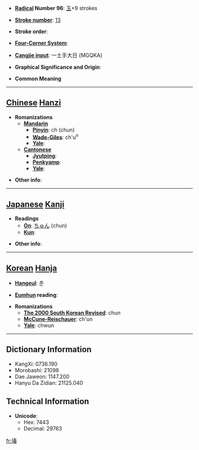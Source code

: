 * '''[[Wiktionary:Chinese radical index| Radical]] Number 96''': [[Wiktionary:Chinese radical index 玉|玉]]+9 strokes

* '''[[Wiktionary:Chinese total strokes index|Stroke number]]''': [[Wiktionary:Chinese total strokes index 13|13]]

* '''Stroke order''': 

* '''[[Wiktionary:Chinese four corner index|Four-Corner System]]''': 

* '''[[Wiktionary:Chinese Cangjie index|Cangjie input]]''': 一土手大日 (MGQKA)

* '''Graphical Significance and Origin''': 

* '''Common Meaning'''

----

== [[Chinese]] [[Hanzi]] ==

* '''Romanizations'''
** '''[[Mandarin]]'''
*** '''[[Pinyin]]''': ch (chun)
*** '''[[Wade-Giles]]''': ch'u<sup>n</sup>
*** '''[[Yale]]''': 
** '''[[Cantonese]]'''
*** '''[[Jyutping]]''':
*** '''[[Penkyamp]]''': 
*** '''[[Yale]]''': 

* '''Other info''': 

----

== [[Japanese]] [[Kanji]] ==

* '''Readings'''
** '''[[On]]''': [[ちゅん]] (chun)
** '''[[Kun]]''': 

* '''Other info''':  

----

== [[Korean]] [[Hanja]] ==

* '''[[Hangeul]]''': 춘

* '''[[Eumhun]] reading''': 

* '''Romanizations'''
** '''[[The 2000 South Korean Revised Romanization|The 2000 South Korean Revised]]''': chun
** '''[[McCune-Reischauer]]''': ch'un
** '''[[Yale]]''': chwun

----

== Dictionary Information ==

* KangXi: 0736.190
* Morobashi: 21098
* Dae Jaweon: 1147.200
* Hanyu Da Zidian: 21125.040

== Technical Information ==

* '''Unicode''':
** Hex: 7443
** Decimal: 29763

[[fr:瑃]]